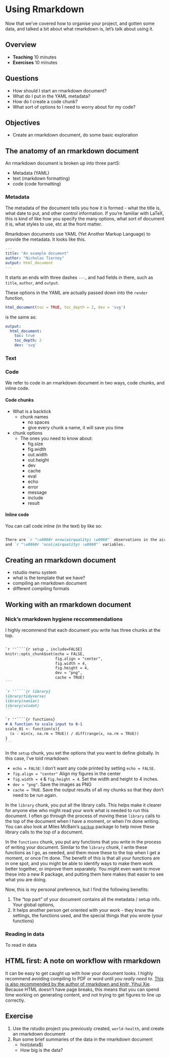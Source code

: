 # Using Rmarkdown

Now that we've covered how to organise your project, and gotten some data, and talked a bit about what rmarkdown is, let's talk about using it.

## Overview

* **Teaching** 10 minutes
* **Exercises** 10 minutes

## Questions

* How should I start an rmarkdown document?
* What do I put in the YAML metadata?
* How do I create a code chunk?
* What sort of options to I need to worry about for my code?

## Objectives

* Create an rmarkdown document, do some basic exploration

## The anatomy of an rmarkdown document

An rmarkdown document is broken up into three partS:

* Metadata (YAML)
* text (markdown formatting)
* code (code formatting)

### Metadata

The metadata of the document tells you how it is formed - what the title is, what date to put, and other control information.  If you're familiar with LaTeX, this is kind of like how you specify the many options, what sort of document it is, what styles to use, etc at the front matter.

Rmarkdown documents use YAML (Yet Another Markup Language) to provide the metadata. It looks like this.

```YAML
---
title: "An example document"
author: "Nicholas Tierney"
output: html_document
---
```

It starts an ends with three dashes `---`, and had fields in there, such as `title`, `author`, and `output`.

These options in the YAML are actually passed down into the `render` function,

```r
html_document(toc = TRUE, toc_depth = 2, dev = 'svg')
```

is the same as:

```YAML
output:
  html_document:
    toc: true
    toc_depth: 2
    dev: 'svg'
```


### Text



### Code

We refer to code in an rmarkdown document in two ways, code chunks, and inline code.

#### Code chunks

* What is a backtick
  * chunk names
    * no spaces
    * give every chunk a name, it will save you time
    
    
* chunk options
    * The ones you need to know about:
      * fig.size
      * fig.width
      * out.width
      * out.height
      * dev
      * cache
      * eval
      * echo
      * error
      * message
      * include
      * result

#### Inline code

You can call code inline (in the text) by like so:

````markdown

There are `r "\u0060r nrow(airquality) \u0060"` observations in the airquality dataset, 
and `r "\u0060r 'ncol(airquality) \u0060"` variables.

````

## Creating an rmarkdown document

* rstudio menu system
* what is the template that we have?
* compiling an rmarkdown document
* different compiling formats

## Working with an rmarkdown document

### Nick's rmarkdown hygiene reccommendations

I highly recommend that each document you write has three chunks at the top.


````markdown

`r ''````{r setup , include=FALSE}
knitr::opts_chunk$set(echo = FALSE, 
                      fig.align = "center",
                      fig.width = 4, 
                      fig.height = 4, 
                      dev = "png",
                      cache = TRUE)
```

`r ''````{r library}
library(tidyverse)
library(naniar)
library(visdat)
```

`r ''````{r functions}
# A function to scale input to 0-1
scale_01 <- function(x){
  (x - min(x, na.rm = TRUE)) / diff(range(x, na.rm = TRUE))
}
```

````

In the `setup` chunk, you set the options that you want to define globally. In this case, I've told rmarkdown:

* `echo = FALSE`: I don't want any code printed by setting `echo = FALSE`.
* `fig.align = "center"` Align my figures in the center
* `fig.width = 4` & `fig.height = 4`. Set the width and height to 4 inches. 
*  `dev = "png"`. Save the images as PNG
* `cache = TRUE`. Save the output results of all my chunks so that they don't need to be run again.

In the `library` chunk, you put all the library calls. This helps make it clearer for anyone else who might read your work what is needed to run this document. I often go through the process of moving these `library` calls to the top of the document when I have a moment, or when I'm done writing. You can also look at Miles McBain's [`packup`](https://github.com/milesMcBain/packup) package to help move these library calls to the top of a document.

In the `functions` chunk, you put any functions that you write in the process of writing your document. Similar to the `library` chunk, I write these functions as I go, as needed, and them move these to the top when I get a moment, or once I'm done. The benefit of this is that all your functions are in one spot, and you might be able to identify ways to make them work better together, or improve them separately. You might even want to move these into a new R package, and putting them here makes that easier to see what you are doing.

Now, this is my personal preference, but I find the following benefits:

1. The "top part" of your document contains all the metadata / setup info. Your global options, 
1. It helps another person get oriented with your work - they know the settings, the functions used, and the special things that you wrote (your functions)

### Reading in data

To read in data

## HTML first: A note on workflow with rmarkdown

It can be easy to get caught up with how your document looks. I highly recommend avoiding compiling to PDF or word until _you really need to_. [This is also recommended by the author of rmarkdown and knitr, Yihui Xie](). Because HTML doesn't have page breaks, this means that you can spend time working on generating content, and not trying to get figures to line up correctly. 

## Exercise {.exercise}

1. Use the rstudio project you previously created, `world-health`, and create an rmarkdown document
1. Run some brief summaries of the data in the rmarkdown document
    - hist(data$)
    - How big is the data?

